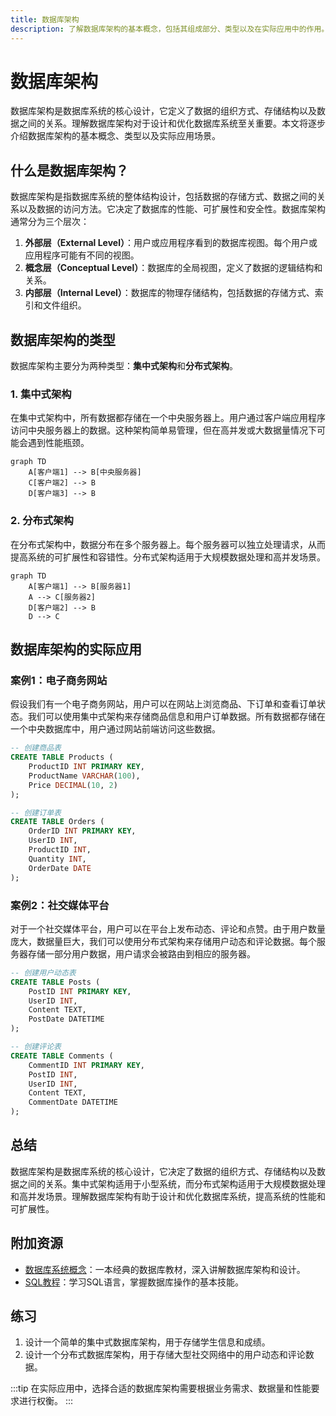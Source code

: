 ```yaml
---
title: 数据库架构
description: 了解数据库架构的基本概念，包括其组成部分、类型以及在实际应用中的作用。
---
```


# 数据库架构

数据库架构是数据库系统的核心设计，它定义了数据的组织方式、存储结构以及数据之间的关系。理解数据库架构对于设计和优化数据库系统至关重要。本文将逐步介绍数据库架构的基本概念、类型以及实际应用场景。

## 什么是数据库架构？

数据库架构是指数据库系统的整体结构设计，包括数据的存储方式、数据之间的关系以及数据的访问方法。它决定了数据库的性能、可扩展性和安全性。数据库架构通常分为三个层次：

1. **外部层（External Level）**：用户或应用程序看到的数据库视图。每个用户或应用程序可能有不同的视图。
2. **概念层（Conceptual Level）**：数据库的全局视图，定义了数据的逻辑结构和关系。
3. **内部层（Internal Level）**：数据库的物理存储结构，包括数据的存储方式、索引和文件组织。

## 数据库架构的类型

数据库架构主要分为两种类型：**集中式架构**和**分布式架构**。

### 1. 集中式架构

在集中式架构中，所有数据都存储在一个中央服务器上。用户通过客户端应用程序访问中央服务器上的数据。这种架构简单易管理，但在高并发或大数据量情况下可能会遇到性能瓶颈。

```mermaid
graph TD
    A[客户端1] --> B[中央服务器]
    C[客户端2] --> B
    D[客户端3] --> B
```

### 2. 分布式架构

在分布式架构中，数据分布在多个服务器上。每个服务器可以独立处理请求，从而提高系统的可扩展性和容错性。分布式架构适用于大规模数据处理和高并发场景。

```mermaid
graph TD
    A[客户端1] --> B[服务器1]
    A --> C[服务器2]
    D[客户端2] --> B
    D --> C
```

## 数据库架构的实际应用

### 案例1：电子商务网站

假设我们有一个电子商务网站，用户可以在网站上浏览商品、下订单和查看订单状态。我们可以使用集中式架构来存储商品信息和用户订单数据。所有数据都存储在一个中央数据库中，用户通过网站前端访问这些数据。

```sql
-- 创建商品表
CREATE TABLE Products (
    ProductID INT PRIMARY KEY,
    ProductName VARCHAR(100),
    Price DECIMAL(10, 2)
);

-- 创建订单表
CREATE TABLE Orders (
    OrderID INT PRIMARY KEY,
    UserID INT,
    ProductID INT,
    Quantity INT,
    OrderDate DATE
);
```

### 案例2：社交媒体平台

对于一个社交媒体平台，用户可以在平台上发布动态、评论和点赞。由于用户数量庞大，数据量巨大，我们可以使用分布式架构来存储用户动态和评论数据。每个服务器存储一部分用户数据，用户请求会被路由到相应的服务器。

```sql
-- 创建用户动态表
CREATE TABLE Posts (
    PostID INT PRIMARY KEY,
    UserID INT,
    Content TEXT,
    PostDate DATETIME
);

-- 创建评论表
CREATE TABLE Comments (
    CommentID INT PRIMARY KEY,
    PostID INT,
    UserID INT,
    Content TEXT,
    CommentDate DATETIME
);
```

## 总结

数据库架构是数据库系统的核心设计，它决定了数据的组织方式、存储结构以及数据之间的关系。集中式架构适用于小型系统，而分布式架构适用于大规模数据处理和高并发场景。理解数据库架构有助于设计和优化数据库系统，提高系统的性能和可扩展性。

## 附加资源

- [数据库系统概念](https://www.db-book.com/)：一本经典的数据库教材，深入讲解数据库架构和设计。
- [SQL教程](https://www.w3schools.com/sql/)：学习SQL语言，掌握数据库操作的基本技能。

## 练习

1. 设计一个简单的集中式数据库架构，用于存储学生信息和成绩。
2. 设计一个分布式数据库架构，用于存储大型社交网络中的用户动态和评论数据。

:::tip
在实际应用中，选择合适的数据库架构需要根据业务需求、数据量和性能要求进行权衡。
:::
